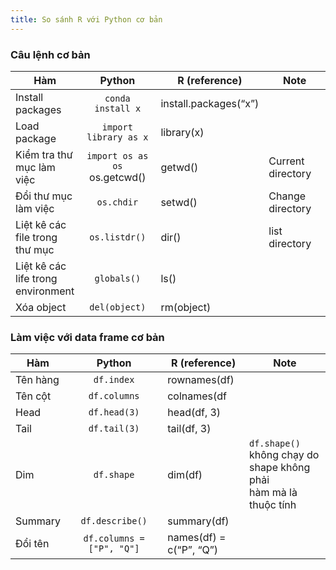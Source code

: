 ```yaml
---
title: So sánh R với Python cơ bản
---
```




### Câu lệnh cơ bản

| Hàm | Python | R (reference) | Note |
|---|:----:|-----|-----|
| Install packages | `conda install x` | install.packages("x") |
| Load package | `import library as x` | library(x) |
| Kiểm tra thư mục làm việc | `import os as os` <br/> os.getcwd() | getwd() | Current directory 
| Đổi thư mục làm việc | `os.chdir` | setwd() | Change directory
| Liệt kê các file trong thư mục| `os.listdr()` | dir() | list directory 
| Liệt kê các life trong environment | `globals()` | ls()
| Xóa object | `del(object)` | rm(object)|

###  Làm việc với data frame cơ bản

| Hàm | Python | R (reference) | Note |
|---|:----:|-----|-----|
| Tên hàng | `df.index` | rownames(df) |
| Tên cột | `df.columns` | colnames(df |
| Head | `df.head(3)` | head(df, 3) |
| Tail | `df.tail(3)` | tail(df, 3) |
| Dim | `df.shape` | dim(df) | `df.shape()` không chạy do shape không phải <br/> hàm mà là thuộc tính
| Summary | `df.describe()` | summary(df) | 
| Đổi tên | `df.columns = ["P", "Q"]` | names(df) = c("P", "Q") |

